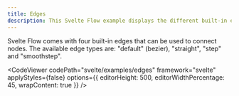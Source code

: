 ```yaml
---
title: Edges
description: This Svelte Flow example displays the different built-in edges that can be used to connect nodes.
---
```



<ExampleLayout>
Svelte Flow comes with four built-in edges that can be used to connect nodes. The available edge types are:  "default" (bezier), "straight", "step" and "smoothstep".

<CodeViewer
  codePath="svelte/examples/edges"
  framework="svelte"
  applyStyles={false}
  options={{ editorHeight: 500, editorWidthPercentage: 45, wrapContent: true }}
/>

</ExampleLayout>
